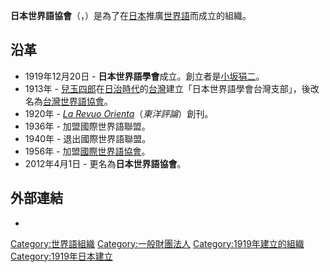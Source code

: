 {{unreferenced|time=2014-07-21T01:49:40+00:00}}
{{Esperanto|expanded=Associations}}

'''日本世界語協會'''（{{Lang-ja|日本エスペラント協会}}，{{Lang-eo|Japana Esperanto-Instituto}}）是為了在[[日本|日本]]推廣[[世界語|世界語]]而成立的組織。

== 沿革 ==
*1919年12月20日 - '''日本世界語學會'''成立。創立者是[[小坂狷二|小坂狷二]]。
*1913年 - [[兒玉四郎|兒玉四郎]]在[[台灣日治時期|日治時代]]的[[台灣|台灣]]建立「日本世界語學會台灣支部」，後改名為[[台灣世界語協會|台灣世界語協會]]。
*1920年 - ''[[La_Revuo_Orienta|La Revuo Orienta]]''（''東洋評論''）創刊。
*1936年 - 加盟國際世界語聯盟。
*1940年 - 退出國際世界語聯盟。
*1956年 - 加盟[[國際世界語協會|國際世界語協會]]。
*2012年4月1日 - 更名為'''日本世界語協會'''。

== 外部連結 ==
* {{Official|http://www.jei.or.jp/}}

{{Authority control}}
[[Category:世界語組織|Category:世界語組織]]
[[Category:一般財團法人|Category:一般財團法人]]
[[Category:1919年建立的組織|Category:1919年建立的組織]]
[[Category:1919年日本建立|Category:1919年日本建立]]